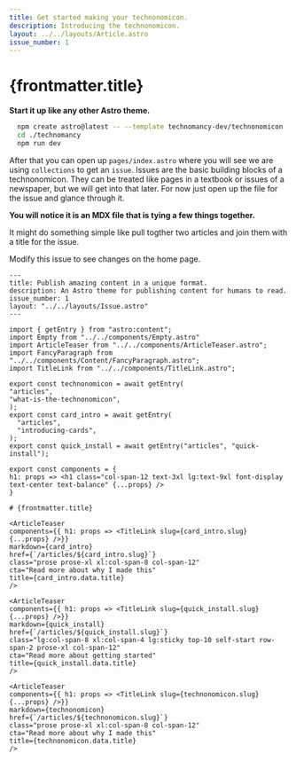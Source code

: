 ```yaml
---
title: Get started making your technonomicon.
description: Introducing the technonomicon.
layout: ../../layouts/Article.astro
issue_number: 1
---
```


# {frontmatter.title}

**Start it up like any other Astro theme.**

```bash
  npm create astro@latest -- --template technomancy-dev/technonomicon
  cd ./technomancy
  npm run dev
```

After that you can open up `pages/index.astro` where you will see we are using `collections` to get an `issue`. Issues are the basic building blocks of a technonomicon. They can be treated like pages in a textbook or issues of a newspaper, but we will get into that later. For now just open up the file for the issue and glance through it.

**You will notice it is an MDX file that is tying a few things together.**

It might do something simple like pull togther two articles and join them with a title for the issue.

<More>
  Modify this issue to see changes on the home page.

  ```mdx
  ---
  title: Publish amazing content in a unique format.
  description: An Astro theme for publishing content for humans to read.
  issue_number: 1
  layout: "../../layouts/Issue.astro"
  ---

  import { getEntry } from "astro:content";
  import Empty from "../../components/Empty.astro"
  import ArticleTeaser from "../../components/ArticleTeaser.astro";
  import FancyParagraph from "../../components/Content/FancyParagraph.astro";
  import TitleLink from "../../components/TitleLink.astro";

  export const technonomicon = await getEntry(
  "articles",
  "what-is-the-technonomicon",
  );
  export const card_intro = await getEntry(
    "articles",
    "introducing-cards",
  );
  export const quick_install = await getEntry("articles", "quick-install");

  export const components = {
  h1: props => <h1 class="col-span-12 text-3xl lg:text-9xl font-display text-center text-balance" {...props} />
  }

  # {frontmatter.title}

  <ArticleTeaser
  components={{ h1: props => <TitleLink slug={card_intro.slug} {...props} />}}
  markdown={card_intro}
  href={`/articles/${card_intro.slug}`}
  class="prose prose-xl xl:col-span-8 col-span-12"
  cta="Read more about why I made this"
  title={card_intro.data.title}
  />

  <ArticleTeaser
  components={{ h1: props => <TitleLink slug={quick_install.slug} {...props} />}}
  markdown={quick_install}
  href={`/articles/${quick_install.slug}`}
  class="lg:col-span-8 xl:col-span-4 lg:sticky top-10 self-start row-span-2 prose-xl col-span-12"
  cta="Read more about getting started"
  title={quick_install.data.title}
  />

  <ArticleTeaser
  components={{ h1: props => <TitleLink slug={technonomicon.slug} {...props} />}}
  markdown={technonomicon}
  href={`/articles/${technonomicon.slug}`}
  class="prose prose-xl xl:col-span-8 col-span-12"
  cta="Read more about why I made this"
  title={technonomicon.data.title}
  />

  ```
</More>
